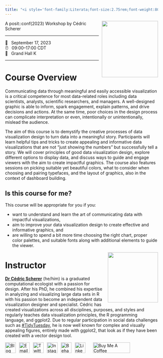 ```yaml
---
title: "<i style='font-family:Literata;font-size:2.75rem;font-weight:800;line-height:.9;'>Designing Data Visualizations to Successfully Tell a Story</i>"
---
```


![](images/logo.png){style="float:right;padding: 0 0 0 10px;" fig-alt="Course Hex Logo" width="185"}

A posit::conf(2023) Workshop by Cédric Scherer

------------------------------------------------------------------------

<span class='code'>📆 &ensp;September 17, 2023</span>\
<span class='code'>⏰ &ensp;09:00–17:00 CDT</span>\
<span class='code'>🏨 &ensp;Grand Hall K</span>\

------------------------------------------------------------------------

# Course Overview

Communicating data through meaningful and easily accessible visualization is a critical competence for most data-related roles including data scientists, analysts, scientific researchers, and managers. A well-designed graphic is able to inform, spark engagement, explain patterns, and drive decisions and actions. At the same time, poor choices in the design process can complicate interpretation or even, intentionally or unintentionally, mislead the audience.

The aim of this course is to demystify the creative processes of data visualization design to turn data into a meaningful story. Participants will learn helpful tips and tricks to create appealing and informative data visualizations that are not “just showing the numbers” but successfully tell a story. We will cover principles of good data visualization design, explore different options to display data, and discuss ways to guide and engage viewers with the aim to create impactful graphics. The course also features sessions on picking suitable yet beautiful colors, what to consider when choosing and pairing typefaces, and the layout of graphics, also in the context of dashboard building.

## Is this course for me?

This course will be appropriate for you if you:

* want to understand and learn the art of communicating data with impactful visualizations,
* aim to improve your data visualization design to create effective and informative graphics, and
* are willing to spend a bit more time choosing the right chart, proper color palettes, and suitable fonts along with additional elements to guide the viewer.

![](images/cedric.png){style="float:right;padding: 0 0 5px 10px;" fig-alt="Headshot of the course instructor Cédric Scherer" width="165"}


# Instructor

[**Dr Cédric Scherer**](http://cedricscherer.com/) (he/him) is a graduated computational ecologist with a passion for design. After his PhD, he combined his expertise in analyzing and visualizing large data sets in R with his passion to become an independent data visualization designer and specialist. Cédric has created visualizations across all disciplines, purposes, and styles and regularly teaches data visualization principles, the R programming language, and ggplot2. Due to regular participation in social data challenges such as [#TidyTuesday](https://github.com/rfordatascience/tidytuesday), he is now well known for complex and visually appealing figures, entirely made with ggplot2, that look as if they have been created with a vector design tool.

<div align="center">
<a href="https://www.cedricscherer.com"><img border="0" alt="Blog" src="https://assets.dryicons.com/uploads/icon/svg/4926/home.svg" width="35" height="35"></a>&ensp;
<a href="mailto:info@cedricscherer.com"><img border="0" alt="Email" src="https://assets.dryicons.com/uploads/icon/svg/8009/02dc3a5c-6504-4347-85fb-3f510cfecc45.svg" width="35" height="35"></a>&ensp;
<a href="https://twitter.com/CedScherer"><img border="0" alt="Twitter" src="https://assets.dryicons.com/uploads/icon/svg/8385/c23f7ffc-ca8d-4246-8978-ce9f6d5bcc99.svg" width="35" height="35"></a>&ensp; 
<a href="https://www.instagram.com/cedscherer/"><img border="0" alt="Instagram" src="https://assets.dryicons.com/uploads/icon/svg/8330/62263227-bb78-4b42-a9a9-e222e0cc7b97.svg" width="35" height="35"></a>&ensp;
<a href="https://www.behance.net/cedscherer"><img border="0" alt="Behance" src="https://assets.dryicons.com/uploads/icon/svg/8264/04073ce3-5b98-4f32-88d3-82b2ef828066.svg" width="35" height="35"></a>&ensp;
<a href="https://www.linkedin.com/in/cedricpscherer/"><img border="0" alt="LinkedIn" src="https://assets.dryicons.com/uploads/icon/svg/8337/a347cd89-1662-4421-be90-58e5e8004eae.svg" width="35" height="35"></a>&ensp;&emsp;
<a href="https://www.buymeacoffee.com/z3tt" target="_blank"><img src="https://www.buymeacoffee.com/assets/img/guidelines/download-assets-sm-1.svg" alt="Buy Me A Coffee" style="height: 35px !important;width: 122px !important;" ></a>
</div>


